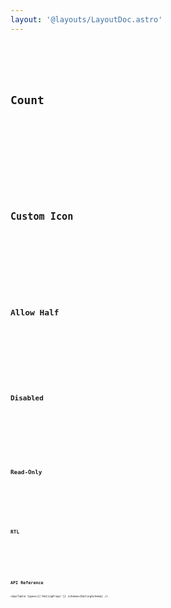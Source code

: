 ```yaml
---
layout: '@layouts/LayoutDoc.astro'
---
```




<Preview client:load>
	<Fragment slot="preview">
		<Example client:only="react" />
	</Fragment>
	<Fragment slot="code">
		<Code code={ExampleRaw} lang="tsx" />
	</Fragment>
</Preview>

## Count

<Preview client:load>
	<Fragment slot="preview">
		<ExampleCount client:only="react" />
	</Fragment>
	<Fragment slot="code">
		<Code code={ExampleCountRaw} lang="tsx" />
	</Fragment>
</Preview>

## Custom Icon

<Preview client:load>
	<Fragment slot="preview">
		<ExampleCustomIcon client:only="react" />
	</Fragment>
	<Fragment slot="code">
		<Code code={ExampleCustomIconRaw} lang="tsx" />
	</Fragment>
</Preview>

## Allow Half

<Preview client:load>
	<Fragment slot="preview">
		<ExampleAllowHalf client:only="react" />
	</Fragment>
	<Fragment slot="code">
		<Code code={ExampleAllowHalfRaw} lang="tsx" />
	</Fragment>
</Preview>

## Disabled

<Preview client:load>
	<Fragment slot="preview">
		<ExampleDisabled client:only="react" />
	</Fragment>
	<Fragment slot="code">
		<Code code={ExampleDisabledRaw} lang="tsx" />
	</Fragment>
</Preview>

## Read-Only

<Preview client:load>
	<Fragment slot="preview">
		<ExampleReadOnly client:only="react" />
	</Fragment>
	<Fragment slot="code">
		<Code code={ExampleReadonlyRaw} lang="tsx" />
	</Fragment>
</Preview>

## RTL

<Preview client:load>
	<Fragment slot="preview">
		<ExampleRTL client:only="react" />
	</Fragment>
	<Fragment slot="code">
		<Code code={ExampleRTLRaw} lang="tsx" />
	</Fragment>
</Preview>

## API Reference

<ApiTable types={['RatingProps']} schema={RatingSchema} />

